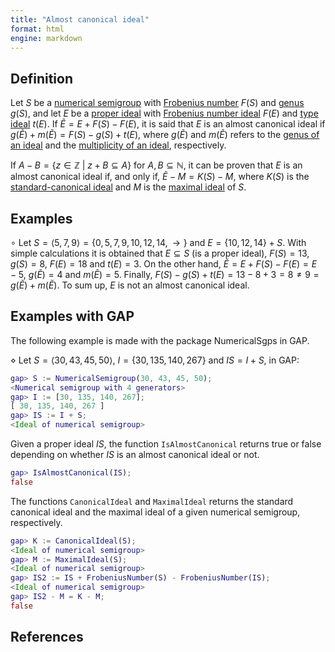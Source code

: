 ```yaml
---
title: "Almost canonical ideal"
format: html
engine: markdown
---
```


## Definition

Let $S$ be a [numerical semigroup](../Basic-concepts/Numerical-semigroup.qmd) with [Frobenius number](../Basic-concepts/Frobenius-number.qmd) $F(S)$ and [genus](../Basic-concepts/Genus.qmd) $g(S)$, and let $E$ be a [proper ideal](Proper-ideal.qmd) with [Frobenius number ideal](Frobenius-number-ideal.qmd) $F(E)$ and [type ideal](Type-ideal.qmd) $t(E)$. If $\tilde{E} = E + F(S) - F(E)$, it is said that $E$ is an almost canonical ideal if $g(\tilde{E}) + m(\tilde{E}) = F(S) - g(S) + t(E)$, where $g(\tilde{E})$ and $m(\tilde{E})$ refers to the [genus of an ideal](Genus-ideal.qmd) and the [multiplicity of an ideal](Multiplicity-ideal.qmd), respectively.

If $A - B = \{z \in \mathbb{Z} ~ | ~ z + B \subseteq A \}$ for $A,B \subseteq \mathbb{N}$, it can be proven that $E$ is an almost canonical ideal if, and only if, $\tilde{E} - M = K(S) - M$, where $K(S)$ is the [standard-canonical ideal](Standard-canonical-ideal.qmd) and $M$ is the [maximal ideal](Maximal-ideal.qmd) of $S$.

## Examples

$\circ$ Let $S = \langle 5, 7, 9 \rangle = \{0, 5, 7, 9, 10, 12, 14, \rightarrow \}$ and $E = \{10, 12, 14\} + S$. With simple calculations it is obtained that $E \subseteq S$ (is a proper ideal), $F(S) = 13, g(S) = 8$, $F(E) = 18$ and $t(E) = 3$. On the other hand, $\tilde{E} = E + F(S) - F(E) = E - 5$, $g(\tilde{E}) = 4$ and $m(\tilde{E}) = 5$. Finally, $F(S) - g(S) + t(E) = 13 - 8 + 3 = 8 \ne 9 = g(\tilde{E}) + m(\tilde{E})$. To sum up, $E$ is not an almost canonical ideal.

## Examples with GAP

The following example is made with the package NumericalSgps in GAP.

$\diamond$ Let $S = \langle 30, 43, 45, 50 \rangle$, $I = \{30, 135, 140, 267\}$ and $IS = I + S$, in GAP:

``` gap
gap> S := NumericalSemigroup(30, 43, 45, 50);
<Numerical semigroup with 4 generators>
gap> I := [30, 135, 140, 267];
[ 30, 135, 140, 267 ]
gap> IS := I + S;
<Ideal of numerical semigroup>
```

Given a proper ideal $IS$, the function `IsAlmostCanonical` returns true or false depending on whether $IS$ is an almost canonical ideal or not.

``` gap
gap> IsAlmostCanonical(IS);
false
```

The functions `CanonicalIdeal` and `MaximalIdeal` returns the standard canonical ideal and the maximal ideal of a given numerical semigroup, respectively.

```gap
gap> K := CanonicalIdeal(S);
<Ideal of numerical semigroup>
gap> M := MaximalIdeal(S);
<Ideal of numerical semigroup>
gap> IS2 := IS + FrobeniusNumber(S) - FrobeniusNumber(IS);
<Ideal of numerical semigroup>
gap> IS2 - M = K - M;
false
```

## References





